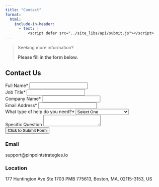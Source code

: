 ```yaml
---
title: "Contact"
format:
  html:
    include-in-header:
      - text: |
          <script defer src="../site_libs/api/submit.js"></script>
---
```


<blockquote>

<p>Seeking more information?</p>

<p><b>Please fill in the form below.</b></p>

</blockquote>

```{=html}
<main class="main_contact">
<h2>Contact Us</h2>
<form>
  <div class="input">
    <label for="name">Full Name*</label>
    <input id="name" type="text" name="name"
    required />
  </div>

  <div class="input">
    <label for="job">Job Title*</label>
    <input id="job" type="text" name="job" required />
  </div>
    
  <div class="input">
    <label for="company">Company Name*</label>
    <input id="company" type="text" name="company" required />
  </div>

  <div class="input">
    <label for="email">Email Address*</label>
    <input id="email" type="email" name="email" required />
  </div>

  <div class="input">
    <label for="category">What type of help do you need?*</label>
    <select id="category" name="category" required>
      <option hidden disabled selected value>Select One</option>
      <option value="MandS">Modeling and Simulation</option>
      <option value="ensembles">Ensembles</option>
      <option value="training">Training/Coaching</option>
      <option value="openscience">Open Science</option>
      <option value="other">Other</option>
    </select>
  </div>

  <div class="input">
    <label for="message">Specific Question</label>
    <textarea id="message" name="message"></textarea>
  </div>
  
  <input type="submit" value="Click to Submit Form"/>
  
  <div>
    <p id="result-text"></p>
  </div>
</form>
</main>
```
### Email

support\@pinpointstrategies.io

### Location

177 Huntington Ave Ste 1703 PMB 775613, Boston, MA, 02115-3153, US
